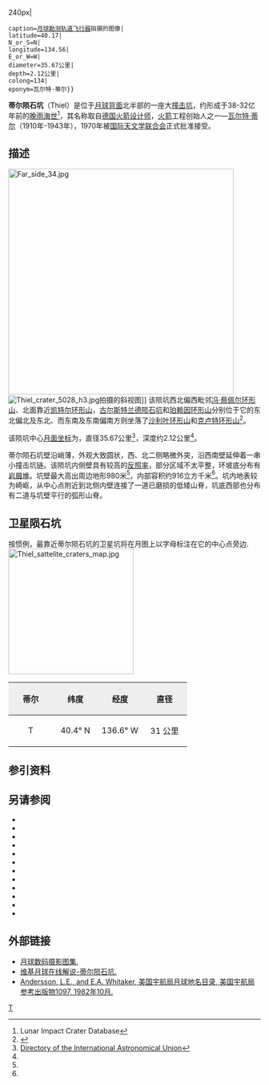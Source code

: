 {{lunar crater data|
 image=Thiel LRO WAC.jpg{{!}}240px|
 caption=[[月球勘测轨道飞行器|月球勘测轨道飞行器]]拍摄的图像|
 latitude=40.17|
 N_or_S=N|
 longitude=134.56|
 E_or_W=W|
 diameter=35.67公里|
 depth=2.12公里|
 colong=134|
 eponym=瓦尔特·蒂尔}}

'''蒂尔陨石坑'''（Thiel）是位于[[月球背面|月球背面]]北半部的一座大[[撞击坑|撞击坑]]，约形成于38-32亿年前的[[晚雨海世|晚雨海世]]<ref name=LICD>Lunar Impact Crater Database</ref>，其名称取自[[德国|德国]][[火箭|火箭]][[设计师|设计师]]，[[火箭|火箭]]工程创始人之一—[[瓦尔特·蒂尔|瓦尔特·蒂尔]]（1910年-1943年），1970年被[[国际天文学联合会|国际天文学联合会]]正式批准接受。

==描述== 
[[Image:Far_side_34.jpg|450px]] 
[[Image:Thiel_crater_5028_h3.jpg|thumb]]拍摄的斜视图]] 
该陨坑西北偏西毗邻[[冯·蔡佩尔环形山|冯·蔡佩尔环形山]]、北面靠近[[凯特尔环形山|凯特尔环形山]]，[[古尔斯特兰德陨石坑|古尔斯特兰德陨石坑]]和[[珀赖因环形山|珀赖因环形山]]分别位于它的东北偏北及东北、而东南及东南偏南方则坐落了[[沙利叶环形山|沙利叶环形山]]和[[克卢特环形山|克卢特环形山]]<ref>{{Cite web |url=http://planetarynames.wr.usgs.gov/images/Lunar/lac_34_wac.pdf |title=Crater Thiel on the map LAC-34. |accessdate=2017-03-13 |archive-date=2016-12-27 |archive-url=https://web.archive.org/web/20161227110901/https://planetarynames.wr.usgs.gov/images/Lunar/lac_34_wac.pdf |dead-url=no }}</ref>。

该陨坑中心[[月面坐标|月面坐标]]为{{Coord|40.17|N|134.56|W|globe:Moon|nogoogle=1|noosm=1}}，直径35.67公里<ref name="IAU">[http://planetarynames.wr.usgs.gov/Feature/5971 Directory of the International Astronomical Union]</ref>，深度约2.12公里<ref name="LICD"/>。

蒂尔陨石坑壁沿峭薄，外观大致圆状，西、北二侧略微外突，沿西南壁延伸着一串小撞击坑链。该陨坑内侧壁具有较高的[[反照率|反照率]]，部分区域不太平整，环坡底分布有[[岩屑堆|岩屑堆]]。坑壁最大高出周边地形980米<ref name="LICD"/>，内部容积约916立方千米<ref name="LICD"/>。坑内地表较为崎岖，从中心点附近到北侧内壁连接了一道已磨损的低矮山脊，坑底西部也分布有二道与坑壁平行的弧形山脊。{{clear}}

==卫星陨石坑==
按惯例，最靠近蒂尔陨石坑的卫星坑将在月图上以字母标注在它的中心点旁边.
[[Image:Thiel_sattelite_craters_map.jpg|250px]]

{| class="wikitable"
!width="25%" style="background:#eeeeee;" |蒂尔 
!width="25%" style="background:#eeeeee;" |纬度
!width="25%" style="background:#eeeeee;" |经度
!width="25%" style="background:#eeeeee;" |直径
|-
|align="center"|T
|align="center"|40.4° N
|align="center"|136.6° W
|align="center"|31 公里
|}{{clear}}
==参引资料==
{{Reflist}}

==另请参阅==
{{refbegin}}
* {{cite book
  | last1 = Andersson
  | first1 = L. E.
  | last2 = Whitaker
  | first2 = E. A.
  | authorlink2 = Ewen Whitaker
  | date = 1982
  | title = [[NASA|NASA]] Catalogue of Lunar Nomenclature
  | publisher = NASA RP-1097
  | ref = harv
  }}
* {{cite web
  | last = Blue
  | first = Jennifer
  | date = July 25, 2007
  | title = Gazetteer of Planetary Nomenclature
  | publisher = [[United_States_Geological_Survey|USGS]]
  | url = http://planetarynames.wr.usgs.gov/
  | accessdate = 2007-08-05
  | ref = harv
  | archive-date = 2015-05-26
  | archive-url = https://web.archive.org/web/20150526164842/http://planetarynames.wr.usgs.gov/
  | dead-url = no
  }}
* {{cite book
  | last1 = Bussey
  | first1 = B.
  | authorlink1 = Ben Bussey
  | last2 = Spudis
  | first2 = P.
  | authorlink2 = Paul Spudis
  | date = 2004
  | title = The Clementine Atlas of the Moon
  | publisher = Cambridge University Press
  | location = New York
  | isbn = 978-0-521-81528-4
  | ref = harv
  }}
* {{cite book
  | last1 = Cocks
  | first1 = Elijah E.
  | last2 = Cocks
  | first2 = Josiah C.
  | date = 1995
  | title = Who's Who on the Moon: A Biographical Dictionary of Lunar Nomenclature
  | url = https://archive.org/details/isbn_9780936389271
  | publisher = Tudor Publishers
  | isbn = 978-0-936389-27-1
  | ref = harv
  }}
* {{cite web
  | last = McDowell
  | first = Jonathan
  | date = July 15, 2007
  | url = http://host.planet4589.org/astro/lunar/
  | title = Lunar Nomenclature
  | publisher = Jonathan's Space Report
  | accessdate = 2007-10-24
  | ref = harv
  | archive-date = 2015-01-12
  | archive-url = https://web.archive.org/web/20150112233439/http://host.planet4589.org/astro/lunar/
  | dead-url = no
  }}
* {{cite journal| last1 = Menzel| first1 = D. H.| last2 = Minnaert| first2 = M.| last3 = Levin| first3 = B.| last4 = Dollfus| first4 = A.| last5 = Bell| first5 = B.| title = Report on Lunar Nomenclature by the Working Group of Commission 17 of the IAU| doi = 10.1007/BF00171763| journal = Space Science Reviews| volume = 12| issue = 2| pages = 136–186| date = 1971| bibcode = 1971SSRv...12..136M| ref = harv}}
* {{cite book
  | first = Patrick
  | last = Moore
  | authorlink = Patrick Moore
  | date = 2001
  | title = On the Moon
  | url = https://archive.org/details/patrickmooreonmo00patr
  | publisher = Sterling Publishing Co.
  | isbn = 978-0-304-35469-6
  | ref = harv
  }}
* {{cite book
  | first = Fred W.
  | last = Price
  | date = 1988
  | title = The Moon Observer's Handbook
  | publisher = Cambridge University Press
  | isbn = 978-0-521-33500-3
  | ref = harv
  }}
* {{cite book
  | last = Rükl
  | first = Antonín
  | authorlink = Antonín Rükl
  | date = 1990
  | title = Atlas of the Moon
  | publisher = Kalmbach Books
  | isbn = 978-0-913135-17-4
  | ref = harv
  }}
* {{cite book
  | last = Webb
  | first = Rev. T. W.
  | authorlink = Thomas William Webb
  | date = 1962
  | title = Celestial Objects for Common Telescopes
  | url = https://archive.org/details/celestialobjects00webb
  | edition = 6th revised
  | publisher = Dover
  | isbn = 978-0-486-20917-3
  | ref = harv
  }}
* {{cite book
  | first = Ewen A.
  | last = Whitaker
  | authorlink = Ewen Whitaker
  | date = 1999
  | title = Mapping and Naming the Moon
  | publisher = Cambridge University Press
  | isbn = 978-0-521-62248-6
  | ref = harv
  }}
* {{cite book
  | first = Peter T.
  | last = Wlasuk
  | date = 2000
  | title = Observing the Moon
  | publisher = Springer
  | isbn = 978-1-85233-193-1
  | ref = harv
 }}
{{refend}}

==外部链接==
*[http://www.lpi.usra.edu/resources/lunar_orbiter/bin/srch_nam.shtml?Thiel%7C0 月球数码摄影图集.]
*[http://the-moon.wikispaces.com/Thiel 维基月球在线解说-蒂尔陨石坑.]
*[http://planet4589.org/astro/lunar/RP-1097.pdf Andersson, L.E., and E.A. Whitaker, 美国宇航局月球地名目录, 美国宇航局参考出版物1097, 1982年10月.] {{Wayback|url=http://planet4589.org/astro/lunar/RP-1097.pdf |date=20141006125838 }}

[[Category:月球环形山|T]]
{{月球環形山 (T-Z)}}